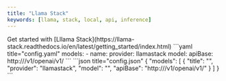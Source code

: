 ```yaml
---
title: "Llama Stack"
keywords: [llama, stack, local, api, inference]
---
```


<Info>
  Get started with [Lllama Stack](https://llama-stack.readthedocs.io/en/latest/getting_started/index.html)
</Info>

<Tabs>
  <Tab title="YAML">
  ```yaml title="config.yaml"
  models:
    - name: <MODEL_NAME>
      provider: llamastack
      model: <MODEL_ID>
      apiBase: http://<LLAMA_STACK_ENDPOINT>/v1/openai/v1/
  ```
  </Tab>
  <Tab title="JSON (Deprecated)">
  ```json title="config.json"
  {
    "models": [
      {
        "title": "<MODEL_NAME>",
        "provider": "llamastack",
        "model": "<MODEL_ID>",
        "apiBase": "http://<LLAMA_STACK_ENDPOINT>/v1/openai/v1/"
      }
    ]
  }
  ```
  </Tab>
</Tabs>